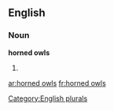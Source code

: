 
==English==

===Noun===
'''horned owls'''

# {{plural of|horned owl}}

[[Category:English plurals]]

[[ar:horned owls]]
[[fr:horned owls]]